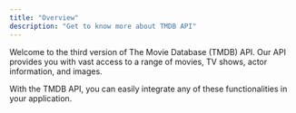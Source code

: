 ```yaml
---
title: "Overview"
description: "Get to know more about TMDB API"
---
```


Welcome to the third version of The Movie Database (TMDB) API. Our API provides you with vast access to a range of movies, TV shows, actor information, and images.

With the TMDB API, you can easily integrate any of these functionalities in your application.

[
](https://starlight.mintlify.app/api-reference/introduction)